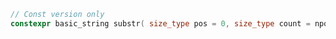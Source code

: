 ```cpp
// Const version only
constexpr basic_string substr( size_type pos = 0, size_type count = npos ) const;
```
